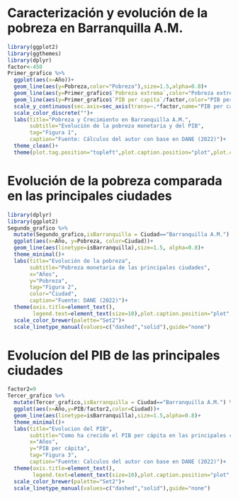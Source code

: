 # Caracterización y evolución de la pobreza en Barranquilla A.M.

```r
library(ggplot2)
library(ggthemes)
library(dplyr)
factor<-450
Primer_grafico %>%
  ggplot(aes(x=Año))+
  geom_line(aes(y=Pobreza,color="Pobreza"),size=1.5,alpha=0.8)+
  geom_line(aes(y=Primer_grafico$`Pobreza extrema`,color="Pobreza extrema"),size=1.5,alpha=0.8)+
  geom_line(aes(y=Primer_grafico$`PIB per capita`/factor,color="PIB per cápita"),size=1.5,alpha=0.8)+
  scale_y_continuous(sec.axis=sec_axis(trans=~.*factor,name="PIB per cápita"))+
  scale_color_discrete("")+
  labs(title="Pobreza y Crecimiento en Barranquilla A.M.",
       subtitle="Evolución de la pobreza monetaria y del PIB",
       tag="Figura 1",
       caption="Fuente: Cálculos del autor con base en DANE (2022)")+
  theme_clean()+
  theme(plot.tag.position="topleft",plot.caption.position="plot",plot.caption=element_text(hjust=0),legend.position = "bottom", text=element_text(family="Rubik"))

```

# Evolución de la pobreza comparada en las principales ciudades
```r
library(dplyr)
library(ggplot2)
Segundo_grafico %>%
  mutate(Segundo_grafico,isBarranquilla = Ciudad=="Barranquilla A.M.") %>%
  ggplot(aes(x=Año, y=Pobreza, color=Ciudad))+
  geom_line(aes(linetype=isBarranquilla),size=1.5, alpha=0.8)+
  theme_minimal()+
  labs(title="Evolución de la pobreza",
       subtitle="Pobreza monetaria de las principales ciudades",
       x="Años",
       y="Pobreza",
       tag="Figura 2",
       color="Ciudad",
       caption="Fuente: DANE (2022)")+
  theme(axis.title=element_text(),
        legend.text=element_text(size=10),plot.caption.position="plot",plot.caption=element_text(hjust=0),legend.position="bottom")+
  scale_color_brewer(palette="Set2")+
  scale_linetype_manual(values=c("dashed","solid"),guide="none")

```

# Evolucíon del PIB de las principales ciudades
```r
factor2=9
Tercer_grafico %>%
  mutate(Tercer_grafico,isBarranquilla = Ciudad=="Barranquilla A.M.") %>%
  ggplot(aes(x=Año,y=PIB/factor2,color=Ciudad))+
  geom_line(aes(linetype=isBarranquilla),size=1.5,alpha=0.8)+
  theme_minimal()+
  labs(title="Evolucion del PIB",
       subtitle="Como ha crecido el PIB per cápita en las principales ciudades?",
       x="Años",
       y="PIB per cápita",
       tag="Figura 3",
       caption="Fuente: Calculos del autor con base en DANE (2022)")+
  theme(axis.title=element_text(),
        legend.text=element_text(size=10),plot.caption.position="plot",plot.caption=element_text(hjust=0),legend.position="bottom")+
  scale_color_brewer(palette="Set2")+
  scale_linetype_manual(values=c("dashed","solid"),guide="none")
  
  
  

```

